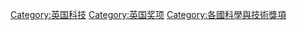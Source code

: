 [[Category:英国科技|Category:英国科技]]
[[Category:英国奖项|Category:英国奖项]]
[[Category:各國科學與技術獎項|Category:各國科學與技術獎項]]